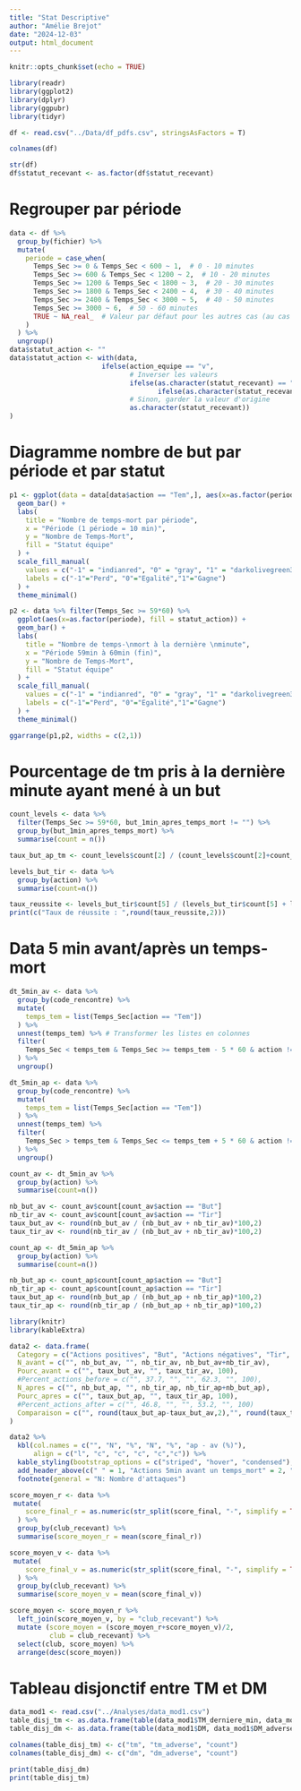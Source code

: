 ```yaml
---
title: "Stat Descriptive"
author: "Amélie Brejot"
date: "2024-12-03"
output: html_document
---
```


```r
knitr::opts_chunk$set(echo = TRUE)
```

```r
library(readr)
library(ggplot2)
library(dplyr)
library(ggpubr)
library(tidyr)
```

```r
df <- read.csv("../Data/df_pdfs.csv", stringsAsFactors = T)

colnames(df)
```

```r
str(df)
df$statut_recevant <- as.factor(df$statut_recevant)

```

# Regrouper par période
```r
data <- df %>%
  group_by(fichier) %>%
  mutate(
    periode = case_when(
      Temps_Sec >= 0 & Temps_Sec < 600 ~ 1,  # 0 - 10 minutes
      Temps_Sec >= 600 & Temps_Sec < 1200 ~ 2,  # 10 - 20 minutes
      Temps_Sec >= 1200 & Temps_Sec < 1800 ~ 3,  # 20 - 30 minutes
      Temps_Sec >= 1800 & Temps_Sec < 2400 ~ 4,  # 30 - 40 minutes
      Temps_Sec >= 2400 & Temps_Sec < 3000 ~ 5,  # 40 - 50 minutes
      Temps_Sec >= 3000 ~ 6,  # 50 - 60 minutes
      TRUE ~ NA_real_  # Valeur par défaut pour les autres cas (au cas où)
    )
  ) %>%
  ungroup()
data$statut_action <- ""
data$statut_action <- with(data,
                       ifelse(action_equipe == "v",
                              # Inverser les valeurs
                              ifelse(as.character(statut_recevant) == "-1", "1",
                                     ifelse(as.character(statut_recevant) == "1", "-1", "0")),
                              # Sinon, garder la valeur d'origine
                              as.character(statut_recevant))
)


```


# Diagramme nombre de but par période et par statut
```r
p1 <- ggplot(data = data[data$action == "Tem",], aes(x=as.factor(periode), fill = statut_action)) +
  geom_bar() +
  labs(
    title = "Nombre de temps-mort par période",
    x = "Période (1 période = 10 min)",
    y = "Nombre de Temps-Mort",
    fill = "Statut équipe"
  ) +
  scale_fill_manual(
    values = c("-1" = "indianred", "0" = "gray", "1" = "darkolivegreen3"),
    labels = c("-1"="Perd", "0"="Egalité","1"="Gagne")
  ) +
  theme_minimal()

p2 <- data %>% filter(Temps_Sec >= 59*60) %>% 
  ggplot(aes(x=as.factor(periode), fill = statut_action)) +
  geom_bar() +
  labs(
    title = "Nombre de temps-\nmort à la dernière \nminute",
    x = "Période 59min à 60min (fin)",
    y = "Nombre de Temps-Mort",
    fill = "Statut équipe"
  ) +
  scale_fill_manual(
    values = c("-1" = "indianred", "0" = "gray", "1" = "darkolivegreen3"),
    labels = c("-1"="Perd", "0"="Egalité","1"="Gagne")
  ) +
  theme_minimal()

ggarrange(p1,p2, widths = c(2,1))
```

# Pourcentage de tm pris à la dernière minute ayant mené à un but
```r
count_levels <- data %>%
  filter(Temps_Sec >= 59*60, but_1min_apres_temps_mort != "") %>% 
  group_by(but_1min_apres_temps_mort) %>%
  summarise(count = n())

taux_but_ap_tm <- count_levels$count[2] / (count_levels$count[2]+count_levels$count[1])
```

```r
levels_but_tir <- data %>% 
  group_by(action) %>% 
  summarise(count=n())

taux_reussite <- levels_but_tir$count[5] / (levels_but_tir$count[5] + levels_but_tir$count[10])
print(c("Taux de réussite : ",round(taux_reussite,2)))

```


# Data 5 min avant/après un temps-mort
```r
dt_5min_av <- data %>%
  group_by(code_rencontre) %>%
  mutate(
    temps_tem = list(Temps_Sec[action == "Tem"])
  ) %>%
  unnest(temps_tem) %>% # Transformer les listes en colonnes
  filter(
    Temps_Sec < temps_tem & Temps_Sec >= temps_tem - 5 * 60 & action != "Tem"
  ) %>%
  ungroup()

dt_5min_ap <- data %>%
  group_by(code_rencontre) %>%
  mutate(
    temps_tem = list(Temps_Sec[action == "Tem"])
  ) %>%
  unnest(temps_tem) %>%
  filter(
    Temps_Sec > temps_tem & Temps_Sec <= temps_tem + 5 * 60 & action != "Tem"
  ) %>%
  ungroup()
```

```r
count_av <- dt_5min_av %>% 
  group_by(action) %>% 
  summarise(count=n())

nb_but_av <- count_av$count[count_av$action == "But"]
nb_tir_av <- count_av$count[count_av$action == "Tir"]
taux_but_av <- round(nb_but_av / (nb_but_av + nb_tir_av)*100,2)
taux_tir_av <- round(nb_tir_av / (nb_but_av + nb_tir_av)*100,2)

count_ap <- dt_5min_ap %>% 
  group_by(action) %>% 
  summarise(count=n())

nb_but_ap <- count_ap$count[count_ap$action == "But"]
nb_tir_ap <- count_ap$count[count_ap$action == "Tir"]
taux_but_ap <- round(nb_but_ap / (nb_but_ap + nb_tir_ap)*100,2)
taux_tir_ap <- round(nb_tir_ap / (nb_but_ap + nb_tir_ap)*100,2)
```

```r
library(knitr)
library(kableExtra)

data2 <- data.frame(
  Category = c("Actions positives", "But", "Actions négatives", "Tir", "Total"),
  N_avant = c("", nb_but_av, "", nb_tir_av, nb_but_av+nb_tir_av),
  Pourc_avant = c("", taux_but_av, "", taux_tir_av, 100),
  #Percent_actions_before = c("", 37.7, "", "", 62.3, "", 100),
  N_apres = c("", nb_but_ap, "", nb_tir_ap, nb_tir_ap+nb_but_ap),
  Pourc_apres = c("", taux_but_ap, "", taux_tir_ap, 100),
  #Percent_actions_after = c("", 46.8, "", "", 53.2, "", 100)
  Comparaison = c("", round(taux_but_ap-taux_but_av,2),"", round(taux_tir_ap-taux_tir_av,2),0)
)

data2 %>%
  kbl(col.names = c("", "N", "%", "N", "%", "ap - av (%)"),
      align = c("l", "c", "c", "c", "c","c")) %>%
  kable_styling(bootstrap_options = c("striped", "hover", "condensed"), full_width = F) %>%
  add_header_above(c(" " = 1, "Actions 5min avant un temps_mort" = 2, "Actions 5min après un temps-mort" = 2, "Comparaison" = 1)) %>%
  footnote(general = "N: Nombre d'attaques")

```

```r

score_moyen_r <- data %>% 
 mutate(
    score_final_r = as.numeric(str_split(score_final, "-", simplify = TRUE)[, 1])
  ) %>% 
  group_by(club_recevant) %>% 
  summarise(score_moyen_r = mean(score_final_r))

score_moyen_v <- data %>% 
 mutate(
    score_final_v = as.numeric(str_split(score_final, "-", simplify = TRUE)[, 2])
  ) %>% 
  group_by(club_recevant) %>% 
  summarise(score_moyen_v = mean(score_final_v))

score_moyen <- score_moyen_r %>% 
  left_join(score_moyen_v, by = "club_recevant") %>% 
  mutate (score_moyen = (score_moyen_r+score_moyen_v)/2, 
          club = club_recevant) %>% 
  select(club, score_moyen) %>% 
  arrange(desc(score_moyen))

```

# Tableau disjonctif entre TM et DM

```r
data_mod1 <- read.csv("../Analyses/data_mod1.csv")
table_disj_tm <- as.data.frame(table(data_mod1$TM_derniere_min, data_mod1$TM_derniere_min_adverse))
table_disj_dm <- as.data.frame(table(data_mod1$DM, data_mod1$DM_adverse))

colnames(table_disj_tm) <- c("tm", "tm_adverse", "count")
colnames(table_disj_dm) <- c("dm", "dm_adverse", "count")

print(table_disj_dm)
print(table_disj_tm)
```

